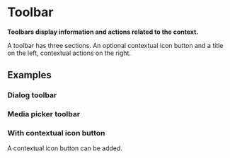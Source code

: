# Toolbar

**Toolbars display information and actions related to the context.**

<DemoBlock demo="default" />

A toolbar has three sections. An optional contextual icon button and a title on the left, contextual actions on the right.

## Examples

### Dialog toolbar

<DemoBlock demo="dialog" />

### Media picker toolbar

<DemoBlock demo="media-picker" />

### With contextual icon button

A contextual icon button can be added.

<DemoBlock demo="back" />
